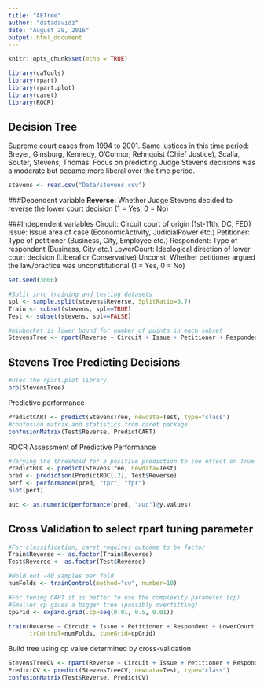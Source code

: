 ```yaml
---
title: "AETree"
author: "datadavidz"
date: "August 29, 2016"
output: html_document
---
```


```r
knitr::opts_chunk$set(echo = TRUE)

library(caTools)
library(rpart)
library(rpart.plot)
library(caret)
library(ROCR)
```

## Decision Tree

Supreme court cases from 1994 to 2001.  Same justices in this time period: Breyer, Ginsburg, Kennedy, O’Connor, Rehnquist (Chief Justice), Scalia, Souter, Stevens, Thomas.  Focus on predicting Judge Stevens decisions was a moderate but became 
more liberal over the time period.

```r
stevens <- read.csv("Data/stevens.csv")
```

###Dependent variable 
**Reverse:**  Whether Judge Stevens decided to reverse the lower court decision (1 = Yes, 0 = No)

###Independent variables
Circuit: Circuit court of origin (1st-11th, DC, FED)
Issue: Issue area of case (EconomicActivity, JudicialPower etc.)
Petitioner: Type of petitioner (Business, City, Employee etc.)
Respondent:  Type of respondent (Business, City etc.)
LowerCourt: Ideological direction of lower court decision (Liberal or Conservative)
Unconst: Whether petitioner argued the law/practice was unconstitutional (1 = Yes, 0 = No)

```r
set.seed(3000)

#Split into training and testing datasets
spl <- sample.split(stevens$Reverse, SplitRatio=0.7)
Train <- subset(stevens, spl==TRUE)
Test <- subset(stevens, spl==FALSE)

#minbucket is lower bound for number of points in each subset
StevensTree <- rpart(Reverse ~ Circuit + Issue + Petitioner + Respondent + LowerCourt + Unconst, data=Train, method="class", minbucket=25)
```

## Stevens Tree Predicting Decisions

```r
#Uses the rpart.plot library
prp(StevensTree)
```

Predictive performance

```r
PredictCART <- predict(StevensTree, newdata=Test, type="class")
#confusion matrix and statistics from caret package
confusionMatrix(Test$Reverse, PredictCART)
```

ROCR Assessment of Predictive Performance

```r
#Varying the threshold for a positive prediction to see effect on True Positive Rate vs. False Positive Rate
PredictROC <- predict(StevensTree, newdata=Test)
pred <- prediction(PredictROC[,2], Test$Reverse)
perf <- performance(pred, "tpr", "fpr")
plot(perf)

auc <- as.numeric(performance(pred, "auc")@y.values)
```

## Cross Validation to select rpart tuning parameter

```r
#For classification, caret requires outcome to be factor
Train$Reverse <- as.factor(Train$Reverse)
Test$Reverse <- as.factor(Test$Reverse)

#Hold out ~40 samples per fold
numFolds <- trainControl(method="cv", number=10)

#For tuning CART it is better to use the complexity parameter (cp)
#Smaller cp gives a bigger tree (possibly overfitting)
cpGrid <- expand.grid(.cp=seq(0.01, 0.5, 0.01))

train(Reverse ~ Circuit + Issue + Petitioner + Respondent + LowerCourt + Unconst, data=Train, method="rpart", 
      trControl=numFolds, tuneGrid=cpGrid)
```

Build tree using cp value determined by cross-validation

```r
StevensTreeCV <- rpart(Reverse ~ Circuit + Issue + Petitioner + Respondent + LowerCourt + Unconst, data=Train, method="class", cp=0.18)
PredictCV <- predict(StevensTreeCV, newdata=Test, type="class")
confusionMatrix(Test$Reverse, PredictCV)
```

